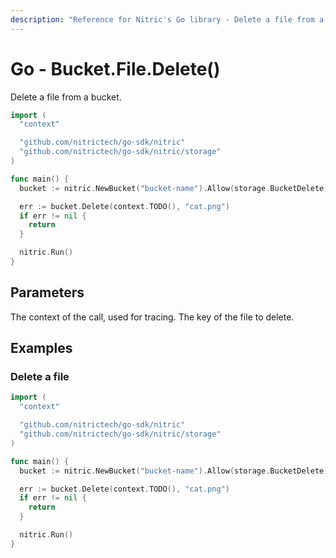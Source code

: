 ```yaml
---
description: "Reference for Nitric's Go library - Delete a file from a bucket."
---
```


# Go - Bucket.File.Delete()

Delete a file from a bucket.

```go
import (
  "context"

  "github.com/nitrictech/go-sdk/nitric"
  "github.com/nitrictech/go-sdk/nitric/storage"
)

func main() {
  bucket := nitric.NewBucket("bucket-name").Allow(storage.BucketDelete)

  err := bucket.Delete(context.TODO(), "cat.png")
  if err != nil {
    return
  }

  nitric.Run()
}
```

## Parameters

<Properties>
  <Property name="ctx" required type="context">
    The context of the call, used for tracing.
  </Property>
  <Property name="key" required type="string">
    The key of the file to delete.
  </Property>
</Properties>

## Examples

### Delete a file

```go
import (
  "context"

  "github.com/nitrictech/go-sdk/nitric"
  "github.com/nitrictech/go-sdk/nitric/storage"
)

func main() {
  bucket := nitric.NewBucket("bucket-name").Allow(storage.BucketDelete)

  err := bucket.Delete(context.TODO(), "cat.png")
  if err != nil {
    return
  }

  nitric.Run()
}
```
